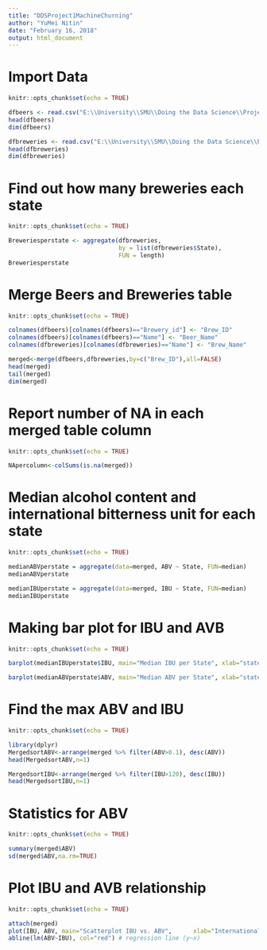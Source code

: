 ---
title: "DDSProject1MachineChurning"
author: "YuMei Nitin"
date: "February 16, 2018"
output: html_document
---
# Import Data
```{r importdata, include=TRUE}
knitr::opts_chunk$set(echo = TRUE)

dfbeers <- read.csv("E:\\University\\SMU\\Doing the Data Science\\Project1\\Beers.csv",header = TRUE)
head(dfbeers)
dim(dfbeers)

dfbreweries <- read.csv("E:\\University\\SMU\\Doing the Data Science\\Project1\\Breweries.csv",header = TRUE)
head(dfbreweries)
dim(dfbreweries)
```
# Find out how many breweries each state 
```{r number, include=TRUE}
knitr::opts_chunk$set(echo = TRUE)

Breweriesperstate <- aggregate(dfbreweries, 
                               by = list(dfbreweries$State), 
                               FUN = length)
Breweriesperstate
```
# Merge Beers and Breweries table
```{r merge, include=TRUE}
knitr::opts_chunk$set(echo = TRUE)

colnames(dfbeers)[colnames(dfbeers)=="Brewery_id"] <- "Brew_ID"
colnames(dfbeers)[colnames(dfbeers)=="Name"] <- "Beer_Name"
colnames(dfbreweries)[colnames(dfbreweries)=="Name"] <- "Brew_Name"

merged<-merge(dfbeers,dfbreweries,by=c("Brew_ID"),all=FALSE)
head(merged)
tail(merged)
dim(merged)
```
# Report number of NA in each merged table column
```{r NAs, include=TRUE}
knitr::opts_chunk$set(echo = TRUE)

NApercolumn<-colSums(is.na(merged))
```

# Median alcohol content and international bitterness unit for each state
```{r median, include=TRUE}
knitr::opts_chunk$set(echo = TRUE)

medianABVperstate = aggregate(data=merged, ABV ~ State, FUN=median)
medianABVperstate

medianIBUperstate = aggregate(data=merged, IBU ~ State, FUN=median)
medianIBUperstate
```
# Making bar plot for IBU and AVB
```{r plot1, include=TRUE}
knitr::opts_chunk$set(echo = TRUE)

barplot(medianIBUperstate$IBU, main="Median IBU per State", xlab="states",ylab="median IBU",las=2, col=rainbow(20), names.arg=medianIBUperstate$State, horiz=FALSE,cex.axis=0.5, cex.names=0.5)

barplot(medianABVperstate$ABV, main="Median ABV per State", xlab="states",ylab="median ABV", las=2, col=rainbow(20), names.arg=medianABVperstate$State, horiz=FALSE,cex.axis=0.5, cex.names=0.5)
```
# Find the max ABV and IBU
```{r max, include=TRUE}
knitr::opts_chunk$set(echo = TRUE)

library(dplyr)
MergedsortABV<-arrange(merged %>% filter(ABV>0.1), desc(ABV))
head(MergedsortABV,n=1)

MergedsortIBU<-arrange(merged %>% filter(IBU>120), desc(IBU))
head(MergedsortIBU,n=1)
```
# Statistics for ABV
```{r ABV stats, include=TRUE}
knitr::opts_chunk$set(echo = TRUE)

summary(merged$ABV)
sd(merged$ABV,na.rm=TRUE)
```
# Plot IBU and AVB relationship
```{r plot2, include=TRUE}
knitr::opts_chunk$set(echo = TRUE)

attach(merged)
plot(IBU, ABV, main="Scatterplot IBU vs. ABV",  	xlab="International Bitterness Units of the beer", ylab="Alcohol by volume of the beer", pch=19)
abline(lm(ABV~IBU), col="red") # regression line (y~x) 

```

